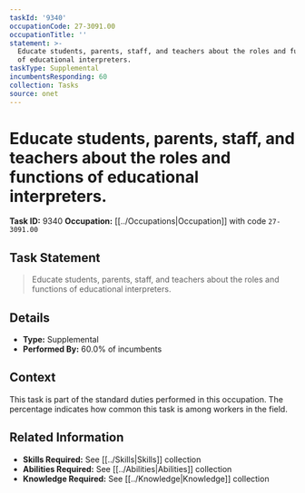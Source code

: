 ```yaml
---
taskId: '9340'
occupationCode: 27-3091.00
occupationTitle: ''
statement: >-
  Educate students, parents, staff, and teachers about the roles and functions
  of educational interpreters.
taskType: Supplemental
incumbentsResponding: 60
collection: Tasks
source: onet
---
```

# Educate students, parents, staff, and teachers about the roles and functions of educational interpreters.

**Task ID:** 9340
**Occupation:** [[../Occupations|Occupation]] with code `27-3091.00`

## Task Statement

> Educate students, parents, staff, and teachers about the roles and functions of educational interpreters.

## Details

- **Type:** Supplemental
- **Performed By:** 60.0% of incumbents

## Context

This task is part of the standard duties performed in this occupation. The percentage indicates how common this task is among workers in the field.

## Related Information

- **Skills Required:** See [[../Skills|Skills]] collection
- **Abilities Required:** See [[../Abilities|Abilities]] collection
- **Knowledge Required:** See [[../Knowledge|Knowledge]] collection
